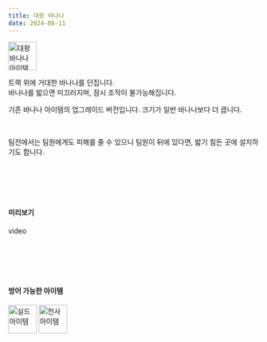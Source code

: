 ```yaml
---
title: 대왕 바나나
date: 2024-06-11
---
```


<Img src="/images/items/ico-big-banana.webp" alt="대왕 바나나 아이템" width="57" height="57"/>

<Bq>트랙 위에 거대한 바나나를 던집니다. <br/>
바나나를 밟으면 미끄러지며, 잠시 조작이 불가능해집니다.</Bq>

기존 바나나 아이템의 업그레이드 버전입니다. 크기가 일반 바나나보다 더 큽니다.

<br/>

팀전에서는 팀원에게도 피해를 줄 수 있으니 팀원이 뒤에 있다면, 밟기 힘든 곳에 설치하기도 합니다.

<br/><br/><br/><br/>

#### 미리보기

<Division className="mdRatio">video</Division>

<br/><br/><br/><br/>

#### 방어 가능한 아이템

<Division className="mdFlex mdCg">
    <Img src="/images/items/ico-shield.webp" alt="실드 아이템" width="57" height="57"/>
    <Img src="/images/items/ico-angel.webp" alt="천사 아이템" width="57" height="57"/>
</Division>